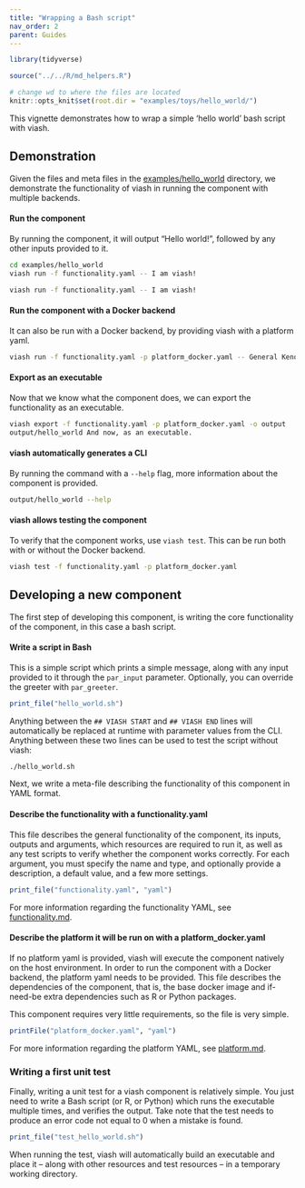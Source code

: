 ```yaml
---
title: "Wrapping a Bash script"
nav_order: 2
parent: Guides
---
```


```r
library(tidyverse)

source("../../R/md_helpers.R")

# change wd to where the files are located
knitr::opts_knit$set(root.dir = "examples/toys/hello_world/")
```

This vignette demonstrates how to wrap a simple 'hello world' bash script with viash.

## Demonstration
Given the files and meta files in the [examples/hello_world](examples/hello_world) directory, we demonstrate the functionality of viash in running the component 
with multiple backends.

#### Run the component
By running the component, it will output "Hello world!", followed by any other inputs provided to it.

```bash
cd examples/hello_world
viash run -f functionality.yaml -- I am viash!
```
```bash
viash run -f functionality.yaml -- I am viash!
```

#### Run the component with a Docker backend
It can also be run with a Docker backend, by providing viash with a platform yaml.
```bash
viash run -f functionality.yaml -p platform_docker.yaml -- General Kenobi. --greeter="Hello there."
```

#### Export as an executable
Now that we know what the component does, we can export the functionality as an executable.
```bash
viash export -f functionality.yaml -p platform_docker.yaml -o output
output/hello_world And now, as an executable.
```

#### viash automatically generates a CLI
By running the command with a `--help` flag, more information about the component is provided.
```bash
output/hello_world --help
```

#### viash allows testing the component
To verify that the component works, use `viash test`. This can be run both with or without the Docker backend.
```bash
viash test -f functionality.yaml -p platform_docker.yaml
```

## Developing a new component

The first step of developing this component, is writing the core functionality of the component, in this case a bash script. 

#### Write a script in Bash
This is a simple script which prints a simple message, along with any input provided to it through the `par_input` parameter.
Optionally, you can override the greeter with `par_greeter`.

```r
print_file("hello_world.sh")
```

Anything between the `## VIASH START` and `## VIASH END` lines will automatically be replaced 
at runtime with parameter values from the CLI. Anything between these two lines can be used to 
test the script without viash:

```bash
./hello_world.sh
```

Next, we write a meta-file describing the functionality of this component in YAML format.

#### Describe the functionality with a functionality.yaml

This file describes the general functionality of the component, its inputs, outputs and arguments, which 
resources are required to run it, as well as any test scripts to verify whether the component
works correctly. For each argument, you must specify the name and type, and optionally provide a description,
a default value, and a few more settings.

```r
print_file("functionality.yaml", "yaml")
```

For more information regarding the functionality YAML, see [functionality.md](functionality.md).

#### Describe the platform it will be run on with a platform_docker.yaml

If no platform yaml is provided, viash will execute the component natively on the host environment. 
In order to run the component with a Docker backend, the platform yaml needs to be provided. 
This file describes the dependencies of the component, that is, the base docker image and if-need-be
extra dependencies such as R or Python packages.

This component requires very little requirements, so the file is very simple.

```r
printFile("platform_docker.yaml", "yaml")
```

For more information regarding the platform YAML, see [platform.md](platform.md).

### Writing a first unit test
Finally, writing a unit test for a viash component is relatively simple. 
You just need to write a Bash script (or R, or Python) which runs the executable multiple
times, and verifies the output. Take note that the test needs to produce an error code not equal to
0 when a mistake is found.


```r
print_file("test_hello_world.sh")
```

When running the test, viash will automatically build an executable and place it -- along with other 
resources and test resources -- in a temporary working directory.


